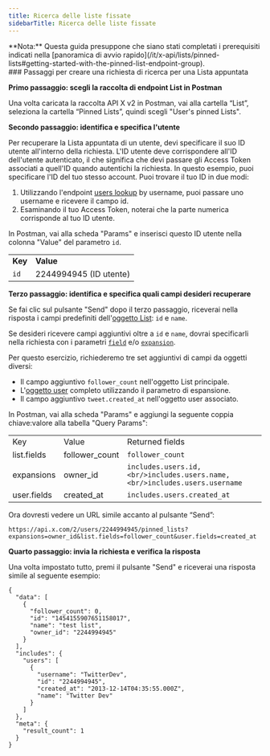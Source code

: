 ```yaml
---
title: Ricerca delle liste fissate
sidebarTitle: Ricerca delle liste fissate
---
```



<Note>
  **Nota:** Questa guida presuppone che siano stati completati i prerequisiti indicati nella [panoramica di avvio rapido](/it/x-api/lists/pinned-lists#getting-started-with-the-pinned-list-endpoint-group).
</Note>

<div id="steps-to-build-a-pinned-list-lookup-request">
  ### Passaggi per creare una richiesta di ricerca per una Lista appuntata
</div>

**Primo passaggio: scegli la raccolta di endpoint List in Postman**

Una volta caricata la raccolta API X v2 in Postman, vai alla cartella “List”, seleziona la cartella “Pinned Lists”, quindi scegli "User's pinned Lists".
 

**Secondo passaggio: identifica e specifica l'utente**

Per recuperare la Lista appuntata di un utente, devi specificare il suo ID utente all'interno della richiesta. L'ID utente deve corrispondere all'ID dell'utente autenticato, il che significa che devi passare gli Access Token associati a quell'ID quando autentichi la richiesta. In questo esempio, puoi specificare l'ID del tuo stesso account. Puoi trovare il tuo ID in due modi:

1. Utilizzando l'endpoint [users lookup](/it/x-api/users/lookup/introduction) by username, puoi passare uno username e ricevere il campo id.
2. Esaminando il tuo Access Token, noterai che la parte numerica corrisponde al tuo ID utente.

In Postman, vai alla scheda "Params" e inserisci questo ID utente nella colonna "Value" del parametro `id`.

|     |     |
| :--- | :--- |
| **Key** | **Value** |
| `id` | 2244994945 (ID utente) |

**Terzo passaggio: identifica e specifica quali campi desideri recuperare**

Se fai clic sul pulsante "Send" dopo il terzo passaggio, riceverai nella risposta i campi predefiniti dell'[oggetto List](/it/x-api/fundamentals/data-dictionary#list): `id` e `name`.

Se desideri ricevere campi aggiuntivi oltre a `id` e `name`, dovrai specificarli nella richiesta con i parametri [`field`](/it/x-api/fundamentals/fields) e/o [`expansion`](/it/x-api/fundamentals/expansions).

Per questo esercizio, richiederemo tre set aggiuntivi di campi da oggetti diversi:

- Il campo aggiuntivo `follower_count` nell'oggetto List principale.
- L'[oggetto user](/it/x-api/fundamentals/data-dictionary#user) completo utilizzando il parametro di espansione.
- Il campo aggiuntivo `tweet.created_at` nell'oggetto user associato.

In Postman, vai alla scheda "Params" e aggiungi la seguente coppia chiave:valore alla tabella "Query Params":

|     |     |     |
| :--- | :--- | :--- |
| Key | Value | Returned fields |
| list.fields | follower\_count | `follower_count` |
| expansions | owner\_id | `includes.users.id,  <br/>includes.users.name,  <br/>includes.users.username` |
| user.fields | created\_at | `includes.users.created_at` |

Ora dovresti vedere un URL simile accanto al pulsante “Send”:

`https://api.x.com/2/users/2244994945/pinned_lists?expansions=owner_id&list.fields=follower_count&user.fields=created_at`

**Quarto passaggio: invia la richiesta e verifica la risposta**

Una volta impostato tutto, premi il pulsante "Send" e riceverai una risposta simile al seguente esempio:

```
{
  "data": [
    {
      "follower_count": 0,
      "id": "1454155907651158017",
      "name": "test list",
      "owner_id": "2244994945"
    }
  ],
  "includes": {
    "users": [
      {
        "username": "TwitterDev",
        "id": "2244994945",
        "created_at": "2013-12-14T04:35:55.000Z",
        "name": "Twitter Dev"
      }
    ]
  },
  "meta": {
    "result_count": 1
  }
}
```